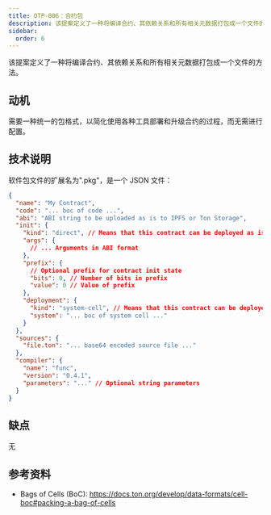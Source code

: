 ```yaml
---
title: OTP-006：合约包
description: 该提案定义了一种将编译合约、其依赖关系和所有相关元数据打包成一个文件的方法
sidebar:
  order: 6
---
```


该提案定义了一种将编译合约、其依赖关系和所有相关元数据打包成一个文件的方法。

## 动机

需要一种统一的包格式，以简化使用各种工具部署和升级合约的过程，而无需进行配置。

## 技术说明

软件包文件的扩展名为".pkg"，是一个 JSON 文件：

```json
{
  "name": "My Contract",
  "code": "... boc of code ...",
  "abi": "ABI string to be uploaded as is to IPFS or Ton Storage",
  "init": {
    "kind": "direct", // Means that this contract can be deployed as is
    "args": {
      // ... Arguments in ABI format
    },
    "prefix": {
      // Optional prefix for contract init state
      "bits": 0, // Number of bits in prefix
      "value": 0 // Value of prefix
    },
    "deployment": {
      "kind": "system-cell", // Means that this contract can be deployed as is
      "system": "... boc of system cell ..."
    }
  },
  "sources": {
    "file.ton": "... base64 encoded source file ..."
  },
  "compiler": {
    "name": "func",
    "version": "0.4.1",
    "parameters": "..." // Optional string parameters
  }
}
```

## 缺点

无

## 参考资料

- Bags of Cells (BoC): https://docs.ton.org/develop/data-formats/cell-boc#packing-a-bag-of-cells

